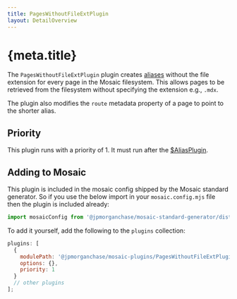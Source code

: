 ```yaml
---
title: PagesWithoutFileExtPlugin
layout: DetailOverview
---
```


# {meta.title}

The `PagesWithoutFileExtPlugin` plugin creates [aliases](../../author/aliases) without the file extension for every page in the Mosaic filesystem.
This allows pages to be retrieved from the filesystem without specifying the extension e.g., `.mdx`.

The plugin also modifies the `route` metadata property of a page to point to the shorter alias.

## Priority

This plugin runs with a priority of 1. It must run after the [$AliasPlugin](./alias-plugin).

## Adding to Mosaic

This plugin is included in the mosaic config shipped by the Mosaic standard generator. So if you use the below import in your `mosaic.config.mjs` file then the plugin is included already:

```js
import mosaicConfig from '@jpmorganchase/mosaic-standard-generator/dist/fs.config.js';
```

To add it yourself, add the following to the `plugins` collection:

```js
plugins: [
  {
    modulePath: '@jpmorganchase/mosaic-plugins/PagesWithoutFileExtPlugin',
    options: {},
    priority: 1
  }
  // other plugins
];
```
